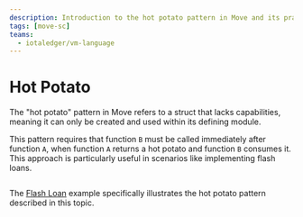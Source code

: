 ```yaml
---
description: Introduction to the hot potato pattern in Move and its practical application.
tags: [move-sc]
teams:
  - iotaledger/vm-language
---
```


# Hot Potato

The "hot potato" pattern in Move refers to a struct that lacks capabilities,
meaning it can only be created and used within its defining module. 

This pattern requires that function `B` must be called immediately after function `A`, when function `A` returns a hot potato and function `B` consumes it.
This approach is particularly useful in scenarios like implementing flash loans.

```move file=<rootDir>/docs/examples/move/move-overview/patterns/hot-potato.move
```

The [Flash Loan](https://github.com/iotaledger/iota/blob/develop/examples/move/flash_lender/sources/example.move) example specifically illustrates the hot potato pattern described in this topic.

<Quiz questions={questions} />